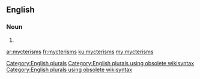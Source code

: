 ==English==

===Noun===
{{head|en}}

# {{plural of|mycterism}}

[[Category:English plurals]][[Category:English plurals using obsolete wikisyntax]][[Category:English plurals using obsolete wikisyntax]]

[[ar:mycterisms]]
[[fr:mycterisms]]
[[ku:mycterisms]]
[[my:mycterisms]]